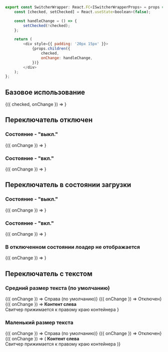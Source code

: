 

```javascript collapse=Код SwitcherWrapper
export const SwitcherWrapper: React.FC<ISwitcherWrapperProps> = props => {
    const [checked, setChecked] = React.useState<boolean>(false);

    const handleChange = () => {
        setChecked(!checked);
    };

    return (
        <div style={{ padding: '20px 15px' }}>
            {props.children({
                checked,
                onChange: handleChange,
            })}
        </div>
    );
};
```

## Базовое использование

<Playground>
    <SwitcherWrapper>
        {({ checked, onChange }) => <Switcher checked={checked} onChange={onChange} />}
    </SwitcherWrapper>
</Playground>

## Переключатель отключен

### Состояние - "выкл."

<Playground>
    <SwitcherWrapper>
        {({ onChange }) => <Switcher disabled onChange={onChange} />}
    </SwitcherWrapper>
</Playground>

### Состояние - "вкл."

<Playground>
    <SwitcherWrapper>
        {({ onChange }) => <Switcher checked disabled onChange={onChange} />}
    </SwitcherWrapper>
</Playground>

## Переключатель в состоянии загрузки

### Состояние - "выкл."

<Playground>
    <SwitcherWrapper>
        {({ onChange }) =>  <Switcher loaded />}
    </SwitcherWrapper>
</Playground>

### Состояние - "вкл."

<Playground>
    <SwitcherWrapper>
        {({ onChange }) => <Switcher checked loaded />}
    </SwitcherWrapper>
</Playground>

### В отключенном состоянии лоадер не отображается

<Playground>
    <SwitcherWrapper>
        {({ onChange }) => <Switcher disabled loaded />}
    </SwitcherWrapper>
</Playground>

## Переключатель c текстом

### Средний размер текста (по умолчанию)

<Playground>
    <SwitcherWrapper>
        {({ onChange }) => <Switcher>Справа (по умолчанию)</Switcher>}
    </SwitcherWrapper>
    <SwitcherWrapper>
        {({ onChange }) => <Switcher disabled>Отключен</Switcher>}
    </SwitcherWrapper>
    <SwitcherWrapper>
        {({ onChange }) => <Switcher textPosition="left">
            <strong>Контент слева</strong><br />
            Cвитчер прижимается к правому краю контейнера
            </Switcher>}
    </SwitcherWrapper>
</Playground>

### Маленький размер текста 

<Playground>
    <SwitcherWrapper>
        {({ onChange }) => <Switcher textSize="small">Справа (по умолчанию)</Switcher>}
    </SwitcherWrapper>
    <SwitcherWrapper>
        {({ onChange }) => <Switcher disabled textSize="small">Отключен</Switcher>}
    </SwitcherWrapper>
    <SwitcherWrapper>
        {({ onChange }) => (
            <Switcher textSize="small" textPosition="left">
                <strong>Контент слева</strong><br />
                Cвитчер прижимается к правому краю контейнера
            </Switcher>
        )}
    </SwitcherWrapper>
</Playground>


